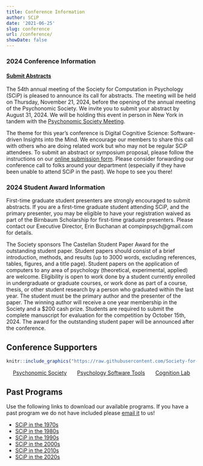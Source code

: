 ```yaml
---
title: Conference Information
author: SCiP
date: '2021-06-25'
slug: conference
url: /conference/
showDate: false
---
```


### 2024 Conference Information 

#### [Submit Abstracts](https://forms.gle/FiWFFXdvSCkeXi7M7)

The 54th annual meeting of the Society for Computation in Psychology (SCiP) is pleased to announce its call for abstracts. The meeting will be held on Thursday, November 21, 2024, before the opening of the annual meeting of the Psychonomic Society. We invite you to submit your abstract by August 31, 2024. We will be holding this event in person in New York in tandem with the [Psychonomic Society Meeting](https://www.psychonomic.org/page/2024annualmeeting).


The theme for this year’s conference is Digital Cognitive Science: Software-driven Insights into the Mind. We encourage our members to share this call with others who are doing related work but who may not be regular SCiP attendees. To submit an abstract or symposium proposal, please follow the instructions on our [online submission form](https://forms.gle/FiWFFXdvSCkeXi7M7). Please consider forwarding our conference call to folks around your department (especially if they have been unable to attend SCiP in the past). We hope to see you there!
 
### 2024 Student Award Information

First-time graduate student presenters are strongly encouraged to submit abstracts. If you are a first-time graduate student attending SCiP, and the primary presenter, you may be eligible to have your registration waived as part of the Birnbaum Scholarship for first-time graduate presenters. Please contact our Executive Director, Erin Buchanan at compinpsych@gmail.com for details.
 
The Society sponsors The Castellan Student Paper Award for the outstanding student paper. Student papers should consist of a brief introduction, methods, and results (up to 3000 words, excluding references, tables, figures, and a title page). Student papers on the application of computers to any area of psychology (theoretical, experimental, applied) are welcome. Eligibility is open to work done by a student currently enrolled in undergraduate or graduate courses, or work done as part of a course, thesis, or other student research by a person who graduated within the last year. The student must be the primary author and the presenter of the paper. The winning author will receive a one year membership in the Society and a $200 cash prize. Students are required to submit the complete manuscript for evaluation for the competition by October 15th, 2024. The award for the outstanding student paper will be announced after the conference. 

## Conference Supporters 

```r
knitr::include_graphics("https://raw.githubusercontent.com/Society-for-Computation-in-Psychology/Society-for-Computation-in-Psychology.github.io/master/files/imgs/sponsors.jpg")
```

<center>
[Psychonomic Society](https://www.psychonomic.org/) &nbsp; &nbsp; &nbsp; 
[Psychology Software Tools](https://pstnet.com/) &nbsp; &nbsp; &nbsp; 
[Cognition Lab](https://cognitionlab.com/)
</center>

## Past Programs

Use the following links to download our available programs. If you have a past program we do not have included please [email it](mailto:compinpsych@gmail.com) to us! 

- [SCiP in the 1970s](https://github.com/Society-for-Computation-in-Psychology/Society-for-Computation-in-Psychology.github.io/raw/master/files/programs/scip70.zip)
- [SCiP in the 1980s](https://github.com/Society-for-Computation-in-Psychology/Society-for-Computation-in-Psychology.github.io/raw/master/files/programs/scip80.zip)
- [SCiP in the 1990s](https://github.com/Society-for-Computation-in-Psychology/Society-for-Computation-in-Psychology.github.io/raw/master/files/programs/scip90.zip)
- [SCiP in the 2000s](https://github.com/Society-for-Computation-in-Psychology/Society-for-Computation-in-Psychology.github.io/raw/master/files/programs/scip00.zip)
- [SCiP in the 2010s](https://github.com/Society-for-Computation-in-Psychology/Society-for-Computation-in-Psychology.github.io/raw/master/files/programs/scip10.zip)
- [SCiP in the 2020s](https://github.com/Society-for-Computation-in-Psychology/Society-for-Computation-in-Psychology.github.io/raw/master/files/programs/scip20.zip)